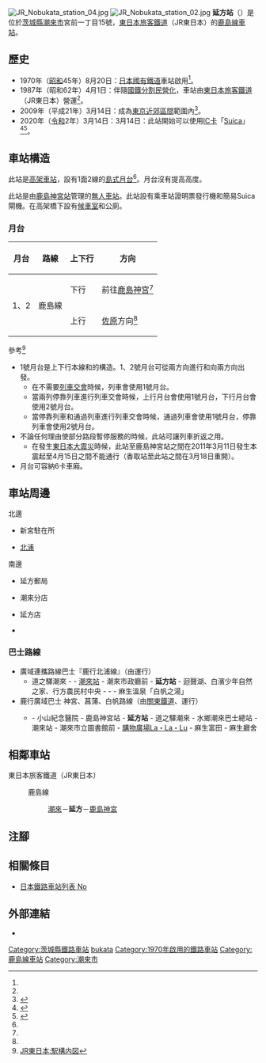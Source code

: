 {{NoteTA|G1=Transport
|T=zh-hans:延方站;zh-hk:延方站;zh-tw:延方車站;
|1=zh-hans:延方站;zh-hk:延方站;zh-tw:延方車站;
}}
{{Infobox station
|公司色 = green
|站名 = 延方
|圖片 = JR Nobukata station 01.jpg
|圖片說明 = 車站全景（2020年8月）
|日文原名 = 延方
|平假名 = のぶかた
|羅馬拼音 = Nobukata
|副站名 = 
|電報略號 = ノフ
|所在地 = {{JPN}}[[茨城縣|茨城縣]][[潮來市|潮來市]]宮前一丁目15號
|座標 = {{coord|35|57|29.42|N|140|35|19.05|E|type:railwaystation_region:JP-24|display=inline,title}}
|車站構造 = [[高架車站|高架車站]]
|月台配置 = 1面2線
|啟用年月日 = 1970年（[[昭和|昭和]]45年）8月20日<ref name="sone 26">{{Cite book|author={{Translink|ja|曽根悟|曾根悟}}（監修）|title=週刊 歴史でめぐる鉄道全路線 国鉄・JR|editor=朝日新聞出版分冊百科編集部（編集）|publisher=[[朝日新聞出版|朝日新聞出版]]|series=週刊朝日百科|volume=26号 総武本線・成田線・鹿島線・東金線|page=24-25|date=2010-01-17|language=ja}}</ref>。
|廢站年月日 = 
|乘客人數 = 
|上下車人次 = 
|統計年度 = 
|轉車 = 
|全寬備註 = [[無人車站|無人車站]]<br/>設有乘車站證明票發行機
|adjacent = {{Adjacent stations|system=東日本旅客鐵道東京近郊路線|line=鹿島線|left=潮來|right=鹿島神宮|note-left=5.2km|note-mid=距離[[香取站|香取]]10.4km|note-right=3.8km}}
}}
[[File:JR_Nobukata_station_04.jpg|thumb]]
[[File:JR_Nobukata_station_02.jpg|thumb]]
'''延方站'''（{{jpn|j=延方駅|hg=のぶかたえき|rm=Nobukata eki|f=y}}）是位於[[茨城縣|茨城縣]][[潮來市|潮來市]]宮前一丁目15號，[[東日本旅客鐵道|東日本旅客鐵道]]（JR東日本）的[[鹿島線|鹿島線]][[鐵路車站|車站]]。

== 歷史 ==
* 1970年（[[昭和|昭和]]45年）8月20日：[[日本國有鐵道|日本國有鐵道]]車站啟用<ref name="sone 26"/>。
* 1987年（昭和62年）4月1日：伴隨[[國鐵分割民營化|國鐵分割民營化]]，車站由[[東日本旅客鐵道|東日本旅客鐵道]]（JR東日本）營運<ref name="sone 26"/>。
* 2009年（平成21年）3月14日：成為[[大都市近郊區間_(JR)#東京近郊區間|東京近郊區間]]範圍內<ref name="press-20081218">{{Cite press release|url=https://www.jreast.co.jp/press/2008/20081218.pdf|format=PDF|language=ja|title=Suicaをご利用いただけるエリアが広がります。|publisher=東日本旅客鉄道|date=2008-12-22|accessdate=2019-07-30|archiveurl=https://web.archive.org/web/20190503211623/https://www.jreast.co.jp/press/2008/20081218.pdf|archivedate=2019-05-03}}</ref>。
* 2020年（[[令和|令和]]2年）3月14日：3月14日：此站開始可以使用[[IC卡|IC卡]]「[[Suica|Suica]]」<ref name="2019-12-13">{{Cite press release|url=https://www.jreast.co.jp/press/2019/20191213_ho01.pdf|archiveurl=https://web.archive.org/web/20191213080612/https://www.jreast.co.jp/press/2019/20191213_ho01.pdf|format=PDF|language=ja|title=2020年3月ダイヤ改正について|page=7|publisher=東日本旅客鉄道|date=2019-12-13|accessdate=2019-12-13|archivedate=2019-12-13}}</ref><ref name="2019-12-13-chiba">{{Cite press release|url=https://www.jreast.co.jp/chiba/news/pdf/pre1912_daikai.pdf|archiveurl=https://web.archive.org/web/20191213072558/https://www.jreast.co.jp/chiba/news/pdf/pre1912_daikai.pdf|format=PDF|language=ja|title=2020年3月ダイヤ改正について|page=5|publisher=東日本旅客鉄道千葉支社|date=2019-12-13|accessdate=2019-12-13|archivedate=2019-12-13}}</ref>。

== 車站構造 ==
此站是[[高架車站|高架車站]]，設有1面2線的[[島式月台|島式月台]]<ref name="sone 26"/>。月台沒有提高高度。

此站是由[[鹿島神宮站|鹿島神宮站]]管理的[[無人車站|無人車站]]。此站設有乘車站證明票發行機和簡易Suica閘機。在高架橋下設有[[候車室|候車室]]和公廁。

=== 月台 ===
{| class="wikitable"
!月台!!路線!!上下行!!方向
|-
!rowspan="2"|1、2
|rowspan="2"|{{Color|#c56e2e|■}} 鹿島線 
|下行
|前往[[鹿島神宮站|鹿島神宮]]<ref name="timetable/list1209">{{Cite web|url=http://www.jreast-timetable.jp/timetable/list1209.html|title=時刻表 延方駅|publisher=東日本旅客鉄道|accessdate=2019-08-18|language=ja|archive-date=2021-11-26|archive-url=https://web.archive.org/web/20211126191736/https://www.jreast-timetable.jp/timetable/list1209.html}}</ref>
|-
|上行
|[[佐原站|佐原]]方向<ref name="timetable/list1209" />
|}
參考<ref>[https://www.jreast.co.jp/estation/stations/1209.html JR東日本:駅構内図]{{ja icon}}</ref>

* 1號月台是上下行本線和{{Translink|ja|一線スルー|一線通過}}的構造。1、2號月台可從兩方向進行和向兩方向出發。
** 在不需要[[列車交會|列車交會]]時候，列車會使用1號月台。
** 當兩列停靠列車進行列車交會時候，上行月台會使用1號月台，下行月台會使用2號月台。
** 當停靠列車和通過列車進行列車交會時候，通過列車會使用1號月台，停靠列車會使用2號月台。
* 不論任何理由使部分路段暫停服務的時候，此站可讓列車折返之用。
** 在發生[[東日本大震災|東日本大震災]]時候，此站至鹿島神宮站之間在2011年3月11日發生本震起至4月15日之間不能通行（香取站至此站之間在3月18日重開）。
* 月台可容納6卡車廂。

== 車站周邊 ==
;北邊
* {{Translink|ja|行方警察署|行方警署}}新宮駐在所
* [[霞浦_(湖泊)|北浦]]
;南邊
* 延方郵局
* {{Translink|ja|佐原信用金庫}}潮來分店
* {{Translink|ja|セイミヤ|清見屋}}延方店
* {{Translink|ja|道の駅いたこ|道之驛潮來}}

=== 巴士路線 ===
* 廣域連攜路線巴士『鹿行北浦線』（由{{Translink|ja|関鉄グリーンバス|關鐵紫色巴士}}運行）
** 道之驛潮來 - {{Translink|ja|水郷潮来バスターミナル|水鄉潮來巴士總站}} - [[潮來站|潮來站]] - 潮來市政廳前 - '''延方站''' - 迴聲湖、白濱少年自然之家、行方農民村中央 - {{Translink|ja|茨城県立麻生高等学校|茨城縣立麻生高等學校|麻生高校}} - {{Translink|ja|麻生町|麻生町|麻生廳舍}} - 麻生溫泉「白帆之湯」
* 鹿行廣域巴士 神宮、菖蒲、白帆路線（由[[關東鐵道|關東鐵道]]、{{Translink|ja|池田交通}}運行）
** {{Translink|ja|ショッピングセンターチェリオ|CHEERIO購物中心|Cheerio·AEON}} - 小山紀念醫院 - 鹿島神宮站 - '''延方站''' - 道之驛潮來 - 水鄉潮來巴士總站 - 潮來站 - 潮來市立圖書館前 - [http://www.lalalu-sp.com/ 購物廣場La・La・Lu] {{Wayback|url=http://www.lalalu-sp.com/ |date=20210514133027 }} - 麻生富田 - 麻生廳舍

== 相鄰車站 ==
; 東日本旅客鐵道（JR東日本）
: {{Color|#c56e2e|■}}鹿島線
:: [[潮來站|潮來]]－'''延方'''－[[鹿島神宮站|鹿島神宮]]
== 注腳 ==
{{Reflist}}
== 相關條目 ==
{{Commonscat|Nobukata Station}}
* [[日本鐵路車站列表_No|日本鐵路車站列表 No]]
== 外部連結 ==
* {{外部連結/JR東日本車站|filename=1209|name=延方}}{{ja icon}}
{{鹿島線}}
{{DEFAULTSORT:Nobukata}}
[[Category:茨城縣鐵路車站|Category:茨城縣鐵路車站]]
[[Category:日本鐵路車站_No|bukata]]
[[Category:1970年啟用的鐵路車站|Category:1970年啟用的鐵路車站]]
[[Category:鹿島線車站|Category:鹿島線車站]]
[[Category:潮來市|Category:潮來市]]
